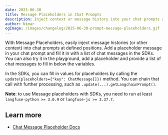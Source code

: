 ```yaml
---
date: 2025-06-30
title: Message Placeholders in Chat Prompts
description: Inject context or message history into your chat prompts at just the right spot.
author: Nimar
ogImage: /images/changelog/2025-06-30-prompt-message-placeholders.gif
---
```



<ChangelogHeader />

With Message Placeholders, easily inject message histories (or other context) into chat prompts at defined positions.
Add a placeholder message in your chat prompt and fill it in with a list of chat messages in the SDKs.
You can also try it in the playground, add a placeholder and provide a list of chat messages to fill in below the variables.

In the SDKs, you can fill in values for placeholders by calling the `update(placeholders={"key": ChatMessage[]})` method.
You can chain that call with further processing, such as `.update(...).getLangchainPrompt()`.

**Note**: to use Message placeholders with SDKs, you need to run at least `langfuse-python >= 3.0.9` or `langfuse-js >= 3.37.7`.

## Learn more

- [Chat Message Placeholder Docs](/docs/prompts/get-started#message-placeholders)
